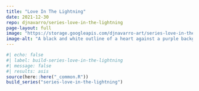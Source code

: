 ```yaml
---
title: "Love In The Lightning"
date: 2021-12-30
repo: djnavarro/series-love-in-the-lightning
page-layout: full
image: "https://storage.googleapis.com/djnavarro-art/series-love-in-the-lightning/800/love_01_101_damaged.jpg"
image-alt: "A black and white outline of a heart against a purple background, with chaotic arcs swirling around it"
---
```

   
::: {.grid}
  
```r
#| echo: false
#| label: build-series-love-in-the-lightning
#| message: false
#| results: asis
source(here::here("_common.R"))
build_series("series-love-in-the-lightning")
```
   
:::
   
